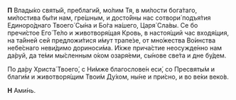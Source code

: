 **П** Влады́ко святы́й, преблаги́й, мо́лим Тя, в ми́лости бога́таго, ми́лостива бы́ти нам, гре́шным, и досто́йны нас сотвори́ подъя́тия Единоро́днаго Твоего́ Сы́на и Бо́га на́шего, Царя́ Сла́вы. Се бо пречи́стое Его́ Те́ло и животворя́щая Кровь, в настоя́щий час входя́щия, на та́йней сей предложи́тися и́мут трапе́зе, от мно́жества Во́инства небе́снаго неви́димо дориноси́ма. И́хже прича́стие неосужде́нно нам да́руй, да те́ми мы́сленным о́ком озаря́еми, сы́нове све́та и дне бу́дем.

По да́ру Христа́ Твоего́, с Ни́мже благослове́н еси́, со Пресвяты́м и благи́м и животворя́щим Твои́м Ду́хом, ны́не и при́сно, и во ве́ки веко́в.

**Н** Ами́нь.
